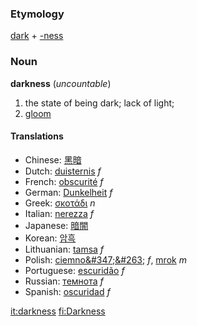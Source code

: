 ==={{en}}===
===Etymology===
[[dark]] + [[-ness]]

===Noun===
'''darkness''' (''uncountable'')

#the state of being dark; lack of light;
#[[gloom]]

====Translations====
*Chinese: [[黑暗]]
*Dutch: [[duisternis]] ''f''
*French: [[obscurité]] ''f''
*German: [[Dunkelheit]] ''f''
*Greek: [[σκοτάδι]] ''n''
*Italian: [[nerezza]] ''f''
*Japanese: [[暗闇]]
*Korean: [[암흑]]
*Lithuanian: [[tamsa]] ''f''
*Polish: [[ciemno&#347;&#263;]] ''f'', [[mrok]] ''m''
*Portuguese: [[escuridão]] ''f''
*Russian: [[темнота]] ''f''
*Spanish: [[oscuridad]] ''f''

[[it:darkness]]
[[fi:Darkness]]